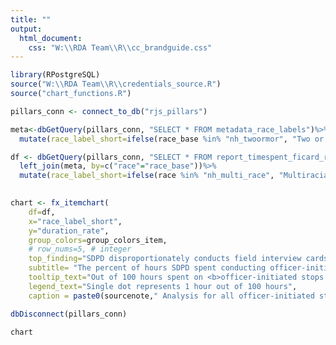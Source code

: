 ```yaml
---
title: ""
output:
  html_document:
    css: "W:\\RDA Team\\R\\cc_brandguide.css"
---
```

<!-- link to Google Font -->
<link href="https://fonts.googleapis.com/css2?family=Inter:wght@100;200;300;400;500;600;700;800;900&display=swap" rel="stylesheet">

```r

library(RPostgreSQL)
source("W:\\RDA Team\\R\\credentials_source.R")
source("chart_functions.R")

pillars_conn <- connect_to_db("rjs_pillars")

meta<-dbGetQuery(pillars_conn, "SELECT * FROM metadata_race_labels")%>%
  mutate(race_label_short=ifelse(race_base %in% "nh_twoormor", "Two or more", race_label_short))

df <- dbGetQuery(pillars_conn, "SELECT * FROM report_timespent_ficard_race_stop") %>%
  left_join(meta, by=c("race"="race_base"))%>%
  mutate(race_label_short=ifelse(race %in% "nh_multi_race", "Multiracial", race_label_short))

  
chart <- fx_itemchart(
    df=df, 
    x="race_label_short",
    y="duration_rate", 
    group_colors=group_colors_item,
    # row_nums=5, # integer
    top_finding="SDPD disproportionately conducts field interview cards for SSWANA and Latinx people relative to other racial groups",
    subtitle= "The percent of hours SDPD spent conducting officer-initiated stops that reulted in a field interview by race",
    tooltip_text="Out of 100 hours spent on <b>officer-initiated stops resulting in a field interview card</b>, SDPD spent <b>{point.duration_rate:.1f}</b> hours conducting field interviews on people perceived as <b>{point.race_label_short}</b>",
    legend_text="Single dot represents 1 hour out of 100 hours",
    caption = paste0(sourcenote," Analysis for all officer-initiated stops RESULTING IN FIELD INTERVIEWS ONLY."))    

dbDisconnect(pillars_conn)
```

```r
chart
```

<script>
  widg = document.getElementsByClassName('html-widget'); //find widgets
  for (let i = 0; i < widg.length; i++) { //loop through
    document.getElementsByClassName('highchart')[i].style.width = '100%'; //adjust width
    document.getElementsByClassName('highchart')[i].style.height = '100%'; //adjust height
  }
</script>